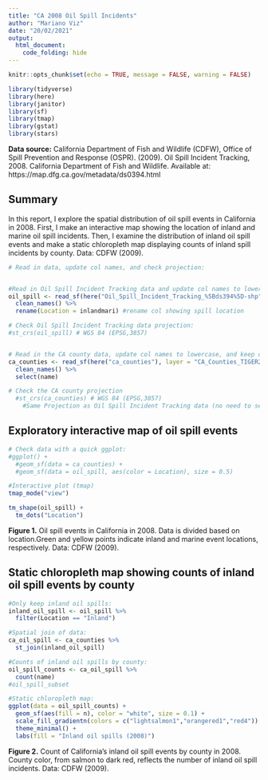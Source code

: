 ```yaml
---
title: "CA 2008 Oil Spill Incidents"
author: "Mariano Viz"
date: "20/02/2021"
output: 
  html_document:
    code_folding: hide
---
```


```r
knitr::opts_chunk$set(echo = TRUE, message = FALSE, warning = FALSE)

library(tidyverse)
library(here)
library(janitor)
library(sf)
library(tmap)
library(gstat)
library(stars)

```


**Data source:** California Department of Fish and Wildlife (CDFW), Office of Spill Prevention and Response (OSPR). (2009). Oil Spill Incident Tracking, 2008. California Department of Fish and Wildlife. Available at: https://map.dfg.ca.gov/metadata/ds0394.html

## Summary

In this report, I explore the spatial distribution of oil spill events in California in 2008. First, I make an interactive map showing the location of inland and marine oil spill incidents. Then, I examine the distribution of inland oil spill events and make a static chloropleth map displaying counts of inland spill incidents by county. Data: CDFW (2009).  



```r
# Read in data, update col names, and check projection:


#Read in Oil Spill Incident Tracking data and update col names to lowercase:
oil_spill <- read_sf(here("Oil_Spill_Incident_Tracking_%5Bds394%5D-shp"), layer = "Oil_Spill_Incident_Tracking_%5Bds394%5D") %>% 
  clean_names() %>% 
  rename(Location = inlandmari) #rename col showing spill location

# Check Oil Spill Incident Tracking data projection:
#st_crs(oil_spill) # WGS 84 (EPSG,3857)


# Read in the CA county data, update col names to lowercase, and keep only names:
ca_counties <- read_sf(here("ca_counties"), layer = "CA_Counties_TIGER2016") %>% 
  clean_names() %>% 
  select(name) 

# Check the CA county projection
  #st_crs(ca_counties) # WGS 84 (EPSG,3857)
    #Same Projection as Oil Spill Incident Tracking data (no need to set or transform CRS)


```


## Exploratory interactive map of oil spill events


```r
# Check data with a quick ggplot:
#ggplot() +
  #geom_sf(data = ca_counties) +
  #geom_sf(data = oil_spill, aes(color = Location), size = 0.5)

#Interactive plot (tmap)
tmap_mode("view")

tm_shape(oil_spill) +
  tm_dots("Location") 

```

**Figure 1.** Oil spill events in California in 2008. Data is divided based on location.Green and yellow points indicate inland and marine event locations, respectively. Data: CDFW (2009). 



## Static chloropleth map showing counts of inland oil spill events by county


```r
#Only keep inland oil spills:
inland_oil_spill <- oil_spill %>% 
  filter(Location == "Inland")

#Spatial join of data:
ca_oil_spill <- ca_counties %>%
  st_join(inland_oil_spill)

#Counts of inland oil spills by county:
oil_spill_counts <- ca_oil_spill %>% 
  count(name)
#oil_spill_subset

#Static chloropleth map:
ggplot(data = oil_spill_counts) +
  geom_sf(aes(fill = n), color = "white", size = 0.1) +
  scale_fill_gradientn(colors = c("lightsalmon1","orangered1","red4")) +
  theme_minimal() +
  labs(fill = "Inland oil spills (2008)")

```

**Figure 2.** Count of California’s inland oil spill events by county in 2008. County color, from salmon to dark red, reflects the number of inland oil spill incidents. Data: CDFW (2009).
















